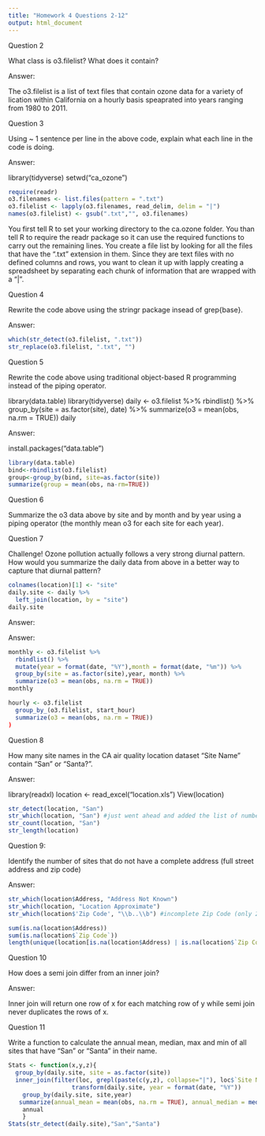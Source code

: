```yaml
---
title: "Homework 4 Questions 2-12"
output: html_document
---
```


Question 2

What class is o3.filelist? What does it contain?

Answer:

The o3.filelist is a list of text files that contain ozone data for a variety of lication within California on a hourly basis speaprated into years ranging from 1980 to 2011.  

Question 3

Using ~ 1 sentence per line in the above code, explain what each line in the code is doing.

Answer:

library(tidyverse)
setwd("ca_ozone")
```r
require(readr)
o3.filenames <- list.files(pattern = ".txt")
o3.filelist <- lapply(o3.filenames, read_delim, delim = "|")
names(o3.filelist) <- gsub(".txt","", o3.filenames)
```

You first tell R to set your working directory to the ca.ozone folder.  You than tell R to require the readr package so it can use the required functions to carry out the remaining lines.  You create a file list by looking for all the files that have the ".txt" extension in them.  Since they are text files with no defined columns and rows, you want to clean it up with lapply creating a spreadsheet by separating each chunk of information that are wrapped with a "|".  

Question 4

Rewrite the code above using the stringr package insead of grep{base}.

Answer:

```r
which(str_detect(o3.filelist, ".txt"))
str_replace(o3.filelist, ".txt", "")
```

Question 5

Rewrite the code above using traditional object-based R programming instead of the piping operator.

library(data.table)
library(tidyverse)
daily <- o3.filelist %>%
  rbindlist() %>%
  group_by(site = as.factor(site), date) %>%
  summarize(o3 = mean(obs, na.rm = TRUE))
daily

Answer:

install.packages("data.table")
```r
library(data.table)
bind<-rbindlist(o3.filelist)
group<-group_by(bind, site=as.factor(site))
summarize(group = mean(obs, na-rm=TRUE))

```

Question 6

Summarize the o3 data above by site and by month and by year using a piping operator (the monthly mean o3 for each site for each year).

Question 7

Challenge! Ozone pollution actually follows a very strong diurnal pattern. How would you summarize the daily data from above in a better way to capture that diurnal pattern?

```r
colnames(location)[1] <- "site"
daily.site <- daily %>%
  left_join(location, by = "site")
daily.site

```

Answer:


Answer:

```r
monthly <- o3.filelist %>%
  rbindlist() %>%
  mutate(year = format(date, "%Y"),month = format(date, "%m")) %>%
  group_by(site = as.factor(site),year, month) %>%
  summarize(o3 = mean(obs, na.rm = TRUE))
monthly
```

```r
hourly <- o3.filelist 
  group_by_(o3.filelist, start_hour) 
  summarize(o3 = mean(obs, na.rm = TRUE))
)
```


Question 8

How many site names in the CA air quality location dataset “Site Name” contain “San” or “Santa?”.

Answer:

library(readxl)
location <- read_excel("location.xls")
View(location)

```r
str_detect(location, "San")
str_which(location, "San") #just went ahead and added the list of numbers here (Site names with "San" or "Santa" equals 95)
str_count(location, "San")
str_length(location)
```

Question 9:

Identify the number of sites that do not have a complete address (full street address and zip code)

Answer:

```r
str_which(location$Address, "Address Not Known")
str_which(location, "Location Approximate")
str_which(location$'Zip Code', "\\b..\\b") #incomplete Zip Code (only 2 digits?)

sum(is.na(location$Address))
sum(is.na(location$`Zip Code`))
length(unique(location[is.na(location$Address) | is.na(location$`Zip Code`),]$Site))

```

Question 10

How does a semi join differ from an inner join?

Answer:

Inner join will return one row of x for each matching row of y while semi join never duplicates the rows of x.  

Question 11

Write a function to calculate the annual mean, median, max and min of all sites that have “San” or “Santa” in their name.

```r
Stats <- function(x,y,z){
  group_by(daily.site, site = as.factor(site))
  inner_join(filter(loc, grepl(paste(c(y,z), collapse="|"), loc$`Site Name`)), by = "site")
                  transform(daily.site, year = format(date, "%Y")) 
    group_by(daily.site, site,year) 
   summarize(annual_mean = mean(obs, na.rm = TRUE), annual_median = median(obs, na.rm = TRUE),annual_max = max(obs, na.rm = TRUE),annual_min = min(obs, na.rm = TRUE) )
    annual
    }
Stats(str_detect(daily.site),"San","Santa") 
  

```



